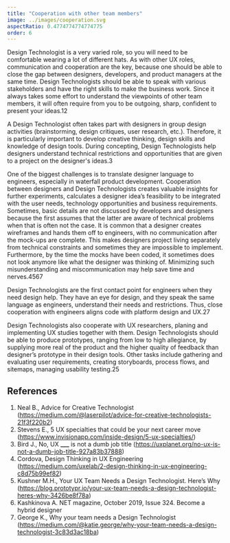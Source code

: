 ```yaml
---
title: "Cooperation with other team members"
image: ../images/cooperation.svg
aspectRatio: 0.4774774774774775
order: 6
---
```


Design Technologist is a very varied role, so you will need to be comfortable
wearing a lot of different hats. As with other UX roles, communication and
cooperation are the key, because one should be able to close the gap between
designers, developers, and product managers at the same time. Design
Technologists should be able to speak with various stakeholders and have the
right skills to make the business work. Since it always takes some effort to
understand the viewpoints of other team members, it will often require from you
to be outgoing, sharp, confident to present your ideas.<ref>1</ref><ref>2</ref>

A Design Technologist often takes part with designers in group design activities
(brainstorming, design critiques, user research, etc.). Therefore, it is
particularly important to develop creative thinking, design skills and knowledge
of design tools. During concepting, Design Technologists help designers
understand technical restrictions and opportunities that are given to a project
on the designer's ideas.<ref>3</ref>

One of the biggest challenges is to translate designer language to engineers,
especially in waterfall product development. Cooperation between designers and
Design Technologists creates valuable insights for further experiments,
calculates a designer idea’s feasibility to be integrated with the user needs,
technology opportunities and business requirements. Sometimes, basic details are
not discussed by developers and designers because the first assumes that the
latter are aware of technical problems when that is often not the case. It is
common that a designer creates wireframes and hands them off to engineers, with
no communication after the mock-ups are complete. This makes designers project
living separately from technical constraints and sometimes they are impossible
to implement. Furthermore, by the time the mocks have been coded, it sometimes
does not look anymore like what the designer was thinking of. Minimizing such
misunderstanding and miscommunication may help save time and
nerves.<ref>4</ref><ref>5</ref><ref>6</ref><ref>7</ref>

Design Technologists are the first contact point for engineers when they need
design help. They have an eye for design, and they speak the same language as
engineers, understand their needs and restrictions. Thus, close cooperation with
engineers aligns code with platform design and UX.<ref>2</ref><ref>7</ref>

Design Technologists also cooperate with UX researchers, planing and
implementing UX studies together with them. Design Technologists should be able
to produce prototypes, ranging from low to high allegiance, by supplying more
real of the product and the higher quality of feedback than designer’s prototype
in their design tools. Other tasks include gathering and evaluating user
requirements, creating storyboards, process flows, and sitemaps, managing
usability testing.<ref>2</ref><ref>5</ref>

## References

1. Neal B., Advice for Creative Technologist
   (https://medium.com/@laserpilot/advice-for-creative-technologists-21f3f220b2)
2. Stevens E., 5 UX specialties that could be your next career move
   (https://www.invisionapp.com/inside-design/5-ux-specialties/)
3. Bird J., No, UX **\_\_\_** is not a dumb job title
   (https://uxplanet.org/no-ux-is-not-a-dumb-job-title-927a83b37888)
4. Cordova, Design Thinking in UX Engineering
   (https://medium.com/uxelab/2-design-thinking-in-ux-engineering-c8d75b99ef82)
5. Kushner M.H., Your UX Team Needs a Design Technologist. Here’s Why
   (https://blog.prototypr.io/your-ux-team-needs-a-design-technologist-heres-why-3426be8f78a)
6. Kashkinova A. NET magazine, October 2019, Issue 324. Become a hybrid designer
7. George K., Why your team needs a Design Technologist
   (https://medium.com/@katie.george/why-your-team-needs-a-design-technologist-3c83d3ac18ba)
